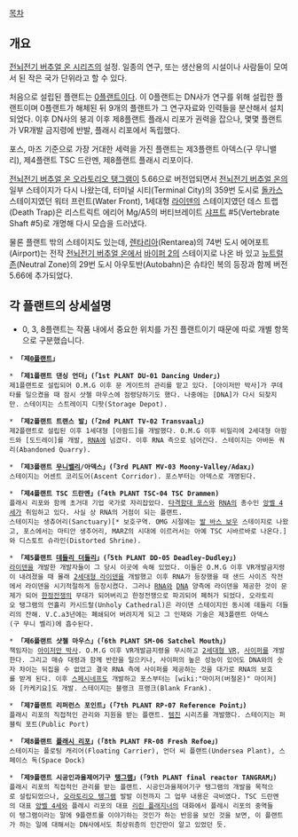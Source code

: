 [[목차]]

== 개요 ==
[[전뇌전기 버추얼 온 시리즈]]의 설정. 일종의 연구, 또는 생산용의 시설이나 사람들이 모여서 된 작은 국가 단위라고 할 수 있다.

처음으로 설립된 플랜트는 [[0플랜트]]이다. 이 0플랜트는 DN사가 연구를 위해 설립한 플랜트이며 0플랜트가 해체된 뒤 9개의 플랜트가 그 연구자료와 인력들을 분산해서 설치되었다. 이후 DN사의 붕괴 이후 제8플랜트 플래시 리포가 권력을 잡으나, 몇몇 플랜트가 VR개발 금지령에 반발, 플래시 리포에서 독립했다. 

포스, 마즈 기준으로 가장 거대한 세력을 가진 플랜트는 제3플랜트 아덱스(구 무니밸리), 제4플랜트 TSC 드란멘, 제8플랜트 플래시 리포이다.

[[전뇌전기 버추얼 온 오라토리오 탱그램]]이 5.66으로 버전업되면서 [[전뇌전기 버추얼 온]]의 일부 스테이지가 다시 나왔는데, 터미널 시티(Terminal City)의 359번 도시로 [[돌카스]] 스테이지였던 워터 프런트(Water Front), 1세대형 [[라이덴]]의 스테이지였던 데스 트랩(Death Trap)은 리스트릭트 에리어 Mg/A5의 버티브레이트 [[샤프트]] #5(Vertebrate Shaft #5)로 개명해 다시 모습을 드러냈다.

물론 플랜트 밖의 스테이지도 있는데, [[렌타리아]](Rentarea)의 74번 도시 에어포트(Airport)는 전작 [[전뇌전기 버추얼 온]]에서 [[바이퍼 2]]의 스테이지로 나온 바 있고 [[뉴트럴 존]](Neutral Zone)의 29번 도시 아우토반(Autobahn)은 슈타인 복의 등장과 함께 버전 5.66에 추가되었다.

== 각 플랜트의 상세설명 == 
*0, 3, 8플랜트는 작품 내에서 중요한 위치를 가진 플랜트이기 때문에 따로 개별 항목으로 구분했습니다.

 * '''「제[[0플랜트]]」'''

 * '''「제1플랜트 댄싱 언더」(「1st PLANT DU-01 Dancing Under」)'''
 제1플랜트로 설립되어 O.M.G 이후 문 게이트의 관리를 맡고 있다. [아이저만 박사]가 쿠데타를 일으켰을 때 잠시 삿첼 마우스에 점령당하기도 했다. 나중에는 [DNA]가 다시 되찾지만. 스테이지는 스트레이지 디팟(Storage Depot).

 * '''「제2플랜트 트랜스 발」(「2nd PLANT TV-02 Transvaal」)'''
 제2플랜트로 설립된 이후 1세대형 [아팜드]를 개발했다. O.M.G 이후 비밀리에 2세대형 아팜드와 [도드레이]를 개발, [[RNA]]에 넘겼다. 이후 RNA 측으로 넘어간다. 스테이지는 아바돈 쿼리(Abandoned Quarry).

 * '''「제3플랜트 [[무니밸리]]/아덱스」(「3rd PLANT MV-03 Moony-Valley/Adax」)'''
 스테이지는 어센트 코리도어(Ascent Corridor). 포스부터는 아덱스로 개명된다.

 * '''「제4플랜트 TSC 드란멘」(「4th PLANT TSC-04 TSC Drammen)'''
 플래시 리포와 함께 초거대 기업 국가로 자리잡았다. [[타격함대 포스]]와 [[RNA]]의 총수인 [[앙벨 4세]]가 취임하고 있다. 사실 상 RNA의 거점이 되는 플랜트.
 스테이지는 생츄어리(Sanctuary)[* 보호구역. OMG 시절에는 [[발 바스 보우]] 스테이지로 나왔고, 포스에서는 마티안 생추어리, MARZ의 시대에 이르러서는 아예 TSC 시바르바로 나온다.]와 디스토트 슈라인(Distorted Shrine).

 * '''「제5플랜트 [[데들리 더들리]]」(「5th PLANT DD-05 Deadley-Dudley」)'''
 [[라이덴]]을 개발한 개발자들이 그 당시 이곳에 속해 있었다. 이들은 O.M.G 이후 VR개발금지령이 내려졌을 때 몰래 [[2세대형 라이덴]]을 개발했고 이후 RNA가 등장했을 때 샌드 사이즈 작전에서 라이덴을 시기적절하게 등장시켰다. 그러나 [[RNA]]와 [[DNA]] 양측에 라이덴을 제공한 것이 문제가 되어 [[한정전쟁]]의 무대가 되어버리고 한정전쟁으로 파괴되어 폐허가 되었다. 오라토리오 탱그램의 언홀리 카시드랄(Unholy Cathedral)은 라이덴 스테이지인 동시에 데들리 더들리의 잔해. V.C.a3년에는 폐쇄되어 버려지게 되고 그 인재와 기술은 제3플랜트 아덱스(구 무니 벨리)에 흡수된다.

 * '''「제6플랜트 샷첼 마우스」(「6th PLANT SM-06 Satchel Mouth」)'''
 책임자는 [[아이저만 박사]]. O.M.G 이후 VR개발금지령을 무시하고 [[2세대형 VR]], [[사이퍼]]를 개발한다. 그리고 매슈 대령과 함께 반란을 일으키나, 사이퍼의 높은 성능이 있어도 DNA와의 숫자 차이는 뒤집을 수 없었고 결국 RNA 측에 사이퍼를 제공하는 것을 대가로 RNA의 보호를 받게 된다. 이후 [[스페시네프]]도 개발하고 포스부터는 [wiki:"마이저(버철온)" 마이저]와 [카케키요]도 개발. 스테이지는 블랭크 프랭크(Blank Frank). 

 * '''「제7플랜트 리퍼런스 포인트」(「7th PLANT RP-07 Reference Point」)'''
 플래시 리포의 직접적인 관리와 지원을 받는 플랜트. [[템진]] 시리즈를 개발했다. 스테이지는 퍼블릭 포트(Public Port)

 * '''「제8플랜트 [[플래시 리포]]」(「8th PLANT FR-08 Fresh Refoe」)'''
 스테이지는 플로팅 캐리어(Floating Carrier), 언더 씨 플랜트(Undersea Plant), 스페이스 독(Space Dock)

 * '''「제9플랜트 시공인과율제어기구 [[탱그램]]」(「9th PLANT final reactor TANGRAM」)'''
 플래시 리포의 직접적인 관리를 받는 플랜트. 시공인과율제어기구 탱그램의 개발을 목적으로 설립되었으나, [[오라토리오 탱그램]] 발발 이전까지 그 업무 내용은 극비였다. TSC 드란멘의 대표 [[앙벨 4세]]와 플레시 리포의 대표 [[리린 플래지너]]의 대화에서 플레시 리포의 중역들이 탱그램이라는 말에 9플랜트를 이야기하는 것인가 하는 반응을 보인 것을 보면, 이 플랜트가 하는 일에 대해서는 DN사에서도 최상위층의 인간만이 알고 있었던 듯.
